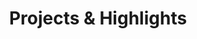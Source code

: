 ﻿---
title: "Projects & Highlights"
description: "A rotating glimpse into the cultural stories, technology experiments, and community initiatives I am exploring right now."
order: 0
---
